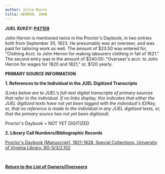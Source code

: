 ```yaml
---
author: Julia Munro
title: HERRON, JOHN
---
```

**JUEL ID/KEY: [P47159](http://juel.iath.virginia.edu/public_person?person=47159 "P47159")[  
](http://juel.iath.virginia.edu/public_person?person=47002 "P47002")**

John Herron is mentioned twice in the Proctor's Daybook, in two entries both from September 30, 1823. He presumably was an overseer, and was paid for tailoring work as well. The amount of $23.50 was entered for, "Clothing Acct. to John Herron for making labourers clothing in fall of 1821." The second entry was in the amount of $240.00: "Overseer's acct. to John Herron for wages for 1820 and 1821," or, $120 yearly.  

**PRIMARY SOURCE INFORMATION** 

**1\. References to the Individual in the JUEL Digitized Transcripts**

_(Links below are to JUEL's full-text digital transcripts of primary sources that refer to the individual. If no links display, this indicates that either the JUEL digitized texts have not yet been tagged with the individual's ID/Key, or, that no reference is made to the individual in any JUEL digitized texts, or, that the primary source has not yet been digitized)._   

Proctor's Daybook = NOT YET DIGITIZED 

**2\. Library Call Numbers/Bibliographic Records**

[](http://search.lib.virginia.edu/catalog/u6371432)[Proctor's Daybook \[Manuscript\], 1821-1828. Special Collections, University of Virginia Library. RG-5/3/2.102](http://search.lib.virginia.edu/catalog/u6607353 "Proctor's Daybook")

 [](http://search.lib.virginia.edu/catalog/u6371432)

**[Return to the List of Owners/Overseers](http://juel.iath.virginia.edu/node/415 "Return to the List of Owners/Overseers")**
